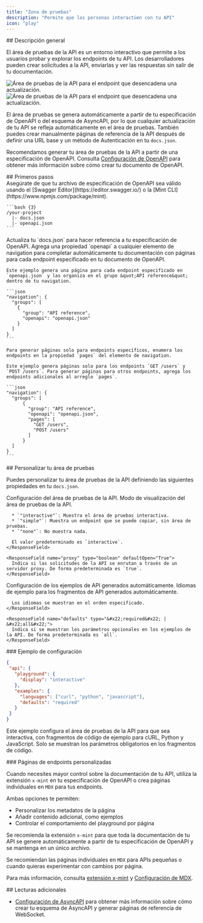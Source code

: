 ```yaml
---
title: "Zona de pruebas"
description: "Permite que las personas interactúen con tu API"
icon: "play"
---
```


<div id="overview">
  ## Descripción general
</div>

El área de pruebas de la API es un entorno interactivo que permite a los usuarios probar y explorar los endpoints de tu API. Los desarrolladores pueden crear solicitudes a la API, enviarlas y ver las respuestas sin salir de tu documentación.

<Frame>
  <img src="/images/playground/API-playground-light.png" alt="Área de pruebas de la API para el endpoint que desencadena una actualización." className="block dark:hidden" />

  <img src="/images/playground/API-playground-dark.png" alt="Área de pruebas de la API para el endpoint que desencadena una actualización." className="hidden dark:block" />
</Frame>

El área de pruebas se genera automáticamente a partir de tu especificación de OpenAPI o del esquema de AsyncAPI, por lo que cualquier actualización de tu API se refleja automáticamente en el área de pruebas. También puedes crear manualmente páginas de referencia de la API después de definir una URL base y un método de Autenticación en tu `docs.json`.

Recomendamos generar tu área de pruebas de la API a partir de una especificación de OpenAPI. Consulta [Configuración de OpenAPI](/es/api-playground/openapi-setup) para obtener más información sobre cómo crear tu documento de OpenAPI.

<div id="getting-started">
  ## Primeros pasos
</div>

<Steps>
  <Step title="Añade tu archivo de especificación de OpenAPI.">
    <Info>
      Asegúrate de que tu archivo de especificación de OpenAPI sea válido usando el [Swagger Editor](https://editor.swagger.io/) o la [Mint CLI](https://www.npmjs.com/package/mint).
    </Info>

    ```bash {3}
    /your-project
      |- docs.json
      |- openapi.json
    ```
  </Step>

  <Step title="Configura `docs.json`.">
    Actualiza tu `docs.json` para hacer referencia a tu especificación de OpenAPI. Agrega una propiedad `openapi` a cualquier elemento de navigation para completar automáticamente tu documentación con páginas para cada endpoint especificado en tu documento de OpenAPI.

    Este ejemplo genera una página para cada endpoint especificado en `openapi.json` y las organiza en el grupo &quot;API reference&quot; dentro de tu navigation.

    ```json
    "navigation": {
      "groups": [
        {
          "group": "API reference",
          "openapi": "openapi.json"
        }
      ]
    }
    ```

    Para generar páginas solo para endpoints específicos, enumera los endpoints en la propiedad `pages` del elemento de navigation.

    Este ejemplo genera páginas solo para los endpoints `GET /users` y `POST /users`. Para generar páginas para otros endpoints, agrega los endpoints adicionales al arreglo `pages`.

    ```json
    "navigation": {
      "groups": [
          {
            "group": "API reference",
            "openapi": "openapi.json",
            "pages": [
              "GET /users",
              "POST /users"
            ]
          }
      ]
    }
    ```
  </Step>
</Steps>

<div id="customizing-your-playground">
  ## Personalizar tu área de pruebas
</div>

Puedes personalizar tu área de pruebas de la API definiendo las siguientes propiedades en tu `docs.json`.

<ResponseField name="playground" type="object">
  Configuración del área de pruebas de la API.

  <Expandable title="playground" defaultOpen="True">
    <ResponseField name="display" type="&#x22;interactive&#x22; | &#x22;simple&#x22; | &#x22;none&#x22;">
      Modo de visualización del área de pruebas de la API.

      * `"interactive"`: Muestra el área de pruebas interactiva.
      * `"simple"`: Muestra un endpoint que se puede copiar, sin área de pruebas.
      * `"none"`: No muestra nada.

      El valor predeterminado es `interactive`.
    </ResponseField>

    <ResponseField name="proxy" type="boolean" defaultOpen="True">
      Indica si las solicitudes de la API se enrutan a través de un servidor proxy. De forma predeterminada es `true`.
    </ResponseField>
  </Expandable>
</ResponseField>

<ResponseField name="examples" type="object">
  Configuración de los ejemplos de API generados automáticamente.

  <Expandable title="examples" defaultOpen="True">
    <ResponseField name="languages" type="array of string">
      Idiomas de ejemplo para los fragmentos de API generados automáticamente.

      Los idiomas se muestran en el orden especificado.
    </ResponseField>

    <ResponseField name="defaults" type="&#x22;required&#x22; | &#x22;all&#x22;">
      Indica si se muestran los parámetros opcionales en los ejemplos de la API. De forma predeterminada es `all`.
    </ResponseField>
  </Expandable>
</ResponseField>

<div id="example-configuration">
  ### Ejemplo de configuración
</div>

```json
{
 "api": {
   "playground": {
     "display": "interactive"
   },
   "examples": {
     "languages": ["curl", "python", "javascript"],
     "defaults": "required"
   }
 }
}
```

Este ejemplo configura el área de pruebas de la API para que sea interactiva, con fragmentos de código de ejemplo para cURL, Python y JavaScript. Solo se muestran los parámetros obligatorios en los fragmentos de código.

<div id="custom-endpoint-pages">
  ### Páginas de endpoints personalizadas
</div>

Cuando necesites mayor control sobre la documentación de tu API, utiliza la extensión `x-mint` en tu especificación de OpenAPI o crea páginas individuales en `MDX` para tus endpoints.

Ambas opciones te permiten:

* Personalizar los metadatos de la página
* Añadir contenido adicional, como ejemplos
* Controlar el comportamiento del playground por página

Se recomienda la extensión `x-mint` para que toda la documentación de tu API se genere automáticamente a partir de tu especificación de OpenAPI y se mantenga en un único archivo.

Se recomiendan las páginas individuales en `MDX` para APIs pequeñas o cuando quieras experimentar con cambios por página.

Para más información, consulta [extensión x-mint](/es/api-playground/openapi-setup#x-mint-extension) y [Configuración de MDX](/es/api-playground/mdx/configuration).

<div id="further-reading">
  ## Lecturas adicionales
</div>

* [Configuración de AsyncAPI](/es/api-playground/asyncapi/setup) para obtener más información sobre cómo crear tu esquema de AsyncAPI y generar páginas de referencia de WebSocket.